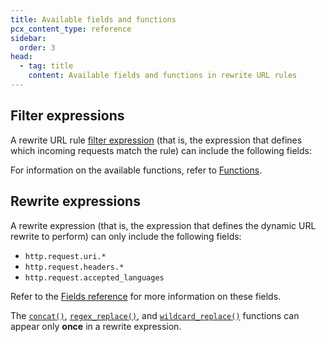 ```yaml
---
title: Available fields and functions
pcx_content_type: reference
sidebar:
  order: 3
head:
  - tag: title
    content: Available fields and functions in rewrite URL rules
---
```



## Filter expressions

A rewrite URL rule [filter expression](/ruleset-engine/rules-language/expressions/) (that is, the expression that defines which incoming requests match the rule) can include the following fields:

<Render file="transform/transform-phase-fields" />

For information on the available functions, refer to [Functions](/ruleset-engine/rules-language/functions/).

## Rewrite expressions

A rewrite expression (that is, the expression that defines the dynamic URL rewrite to perform) can only include the following fields:

- `http.request.uri.*`
- `http.request.headers.*`
- `http.request.accepted_languages`

Refer to the [Fields reference](/ruleset-engine/rules-language/fields/reference/) for more information on these fields.

The [`concat()`](/ruleset-engine/rules-language/functions/#concat), [`regex_replace()`](/ruleset-engine/rules-language/functions/#regex_replace), and [`wildcard_replace()`](/ruleset-engine/rules-language/functions/#wildcard_replace) functions can appear only **once** in a rewrite expression.
